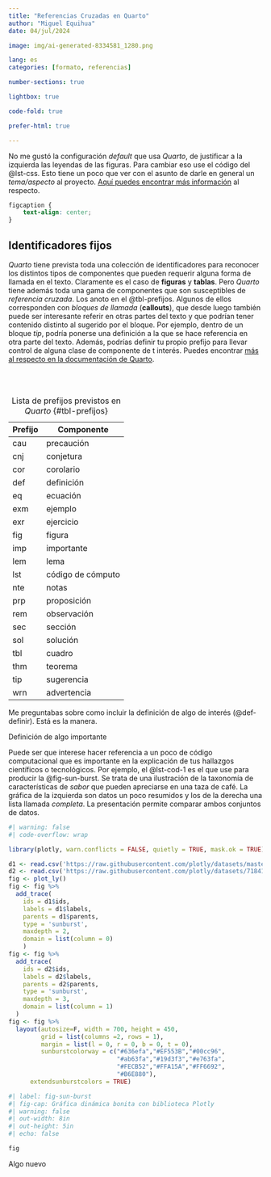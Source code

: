 ```yaml
---
title: "Referencias Cruzadas en Quarto"
author: "Miguel Equihua"
date: 04/jul/2024

image: img/ai-generated-8334581_1280.png

lang: es
categories: [formato, referencias]

number-sections: true

lightbox: true

code-fold: true

prefer-html: true

---
```



No me gustó la configuración *default* que usa *Quarto*, de justificar a la izquierda las leyendas de las figuras. Para cambiar eso use el código del @lst-css. Esto tiene un poco que ver con el asunto de darle en general un *tema/aspecto* al proyecto. [Aquí puedes encontrar más información](https://quarto.org/docs/output-formats/html-themes.html) al respecto.

::: {#lst-css lst-cap="Código css para centrar la leyenda."}
```css

figcaption {
    text-align: center;
}

```
:::

## Identificadores fijos

*Quarto* tiene prevista toda una colección de identificadores para reconocer los distintos tipos de componentes que pueden requerir alguna forma de llamada en el texto. Claramente es el caso de **figuras** y **tablas**. Pero *Quarto* tiene además toda una gama de componentes que son susceptibles de *referencia cruzada*. Los anoto en el @tbl-prefijos. Algunos de ellos corresponden con *bloques de llamada* (**callouts**), que desde luego también puede ser interesante referir en otras partes del texto y que podrían tener contenido distinto al sugerido por el bloque. Por ejemplo, dentro de un bloque *tip*, podría ponerse una definición a la que se hace referencia en otra parte del texto. Además, podrías definir tu propio prefijo para llevar control de alguna clase de componente de t interés. Puedes encontrar [más al respecto en la documentación de Quarto](https://quarto.org/docs/reference/metadata/crossref.html). 

\
\

| Prefijo | Componente        |
|---------|-------------------|
| cau     | precaución        |
| cnj     | conjetura         |
| cor     | corolario         |
| def     | definición        |
| eq      | ecuación          |
| exm     | ejemplo           |
| exr     | ejercicio         |
| fig     | figura            |
| imp     | importante        |
| lem     | lema              |
| lst     | código de cómputo |
| nte     | notas             |
| prp     | proposición       |
| rem     | observación       |
| sec     | sección           |
| sol     | solución          |
| tbl     | cuadro            |
| thm     | teorema           |
| tip     | sugerencia        |
| wrn     | advertencia       |

: Lista de prefijos previstos en *Quarto* {#tbl-prefijos}

Me preguntabas sobre como incluir la definición de algo de interés (@def-definir). Está es la manera.

::: {#def-definir}
Definición de algo importante
:::

Puede ser que interese hacer referencia a un poco de código computacional que es importante en la explicación de tus hallazgos científicos o tecnológicos. Por ejemplo, el @lst-cod-1 es el que use para producir la @fig-sun-burst. Se trata de una ilustración de la taxonomía de características de *sabor* que pueden apreciarse en una taza de café. La gráfica de la izquierda son datos un poco resumidos y los de la derecha una lista llamada *completa*. La presentación permite comparar ambos conjuntos de datos.

::: {#lst-cod-1 lst-cap="Código para producir una gráfica bonita."}
```r
#| warning: false
#| code-overflow: wrap

library(plotly, warn.conflicts = FALSE, quietly = TRUE, mask.ok = TRUE)

d1 <- read.csv('https://raw.githubusercontent.com/plotly/datasets/master/coffee-flavors.csv')
d2 <- read.csv('https://raw.githubusercontent.com/plotly/datasets/718417069ead87650b90472464c7565dc8c2cb1c/sunburst-coffee-flavors-complete.csv')
fig <- plot_ly() 
fig <- fig %>%
  add_trace(
    ids = d1$ids,
    labels = d1$labels,
    parents = d1$parents,
    type = 'sunburst',
    maxdepth = 2,
    domain = list(column = 0)
    ) 
fig <- fig %>%
  add_trace(
    ids = d2$ids,
    labels = d2$labels,
    parents = d2$parents,
    type = 'sunburst',
    maxdepth = 3,
    domain = list(column = 1)
  ) 
fig <- fig %>%
  layout(autosize=F, width = 700, height = 450, 
         grid = list(columns =2, rows = 1),
         margin = list(l = 0, r = 0, b = 0, t = 0),
         sunburstcolorway = c("#636efa","#EF553B","#00cc96",
                              "#ab63fa","#19d3f3","#e763fa",
                              "#FECB52","#FFA15A","#FF6692",
                              "#B6E880"),
      extendsunburstcolors = TRUE)
```
:::

::: {layout="[-1,5,-1]"}
```r
#| label: fig-sun-burst
#| fig-cap: Gráfica dinámica bonita con biblioteca Plotly
#| warning: false
#| out-width: 8in
#| out-height: 5in
#| echo: false

fig
```
:::

Algo nuevo 